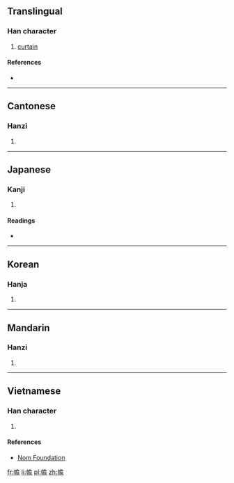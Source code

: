 ==Translingual==

===Han character===
{{Han char|rn=50|rad=巾|as=13|sn=16|four=4726<sub>1</sub>|canj=中月弓金口 (LBNCR)|ids=⿰[[巾]][[詹]]}}

# [[curtain]]

====References====
* {{Han ref|kx=0337.090|dkj=09103|dj=0644.110|hdz=10756.070|uh=5E68|ud=24168|bh=E96C|bd=59756}}

----

==Cantonese==

===Hanzi===
{{yue-hanzi|jyut=[[cim1]], [[zim1]]|y=chim1, jim1}}

# {{defn|lang=yue|sort=巾13}}

----

==Japanese==

===Kanji===
{{ja-kanji|grade=|rs=巾13}}

# {{defn|lang=ja|sort=巾13}}

====Readings====
* {{ja-readings|on=[[せん]] (sen)|kun=[[とばり]] (tobari), [[ほろ]] (horo), [[たちきれる]] (tachikireru)}}

----

==Korean==

===Hanja===
{{ko-hanja|hangeul=첨|rv=cheom|mr=ch'ŏm}}

# {{defn|lang=ko|sort=巾13}}

----

==Mandarin==

===Hanzi===
{{cmn-hanzi|pin=[[chān]] ([[chan1]])|wg=ch'an<sup>1</sup>}}

# {{defn|lang=cmn|sort=巾13}}

----

==Vietnamese==

===Han character===
{{vi-readings|rs=巾13| hanviet = [[rèm]], [[thiềm]], [[xiêm]]}}

# {{defn|lang=vi|sort=巾13}}

====References====
*[http://nomfoundation.org/common/nom_details.php?codepoint=5e68 Nom Foundation]

[[fr:幨]]
[[li:幨]]
[[pl:幨]]
[[zh:幨]]